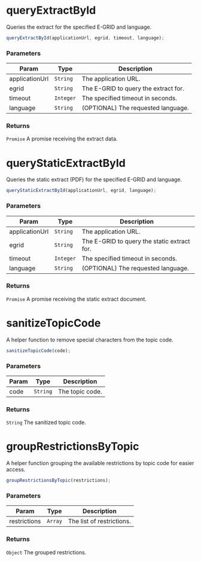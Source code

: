 
<Meta title="API Reference/Request/Extract" />

# queryExtractById

Queries the extract for the specified E-GRID and language.

```js
queryExtractById(applicationUrl, egrid, timeout, language);
```

### Parameters

| Param | Type | Description |
| --- | --- | --- |
| applicationUrl | <code>String</code> | The application URL. |
| egrid | <code>String</code> | The E-GRID to query the extract for. |
| timeout | <code>Integer</code> | The specified timeout in seconds. |
| language | <code>String</code> | (OPTIONAL) The requested language. |

### Returns

<code>Promise</code> A promise receiving the extract data.


# queryStaticExtractById

Queries the static extract (PDF) for the specified E-GRID and language.

```js
queryStaticExtractById(applicationUrl, egrid, language);
```

### Parameters

| Param | Type | Description |
| --- | --- | --- |
| applicationUrl | <code>String</code> | The application URL. |
| egrid | <code>String</code> | The E-GRID to query the static extract for. |
| timeout | <code>Integer</code> | The specified timeout in seconds. |
| language | <code>String</code> | (OPTIONAL) The requested language. |

### Returns

<code>Promise</code> A promise receiving the static extract document.


# sanitizeTopicCode

A helper function to remove special characters from the topic code.

```js
sanitizeTopicCode(code);
```

### Parameters

| Param | Type | Description |
| --- | --- | --- |
| code | <code>String</code> | The topic code. |

### Returns

<code>String</code> The sanitized topic code.


# groupRestrictionsByTopic

A helper function grouping the available restrictions by topic code for easier access.

```js
groupRestrictionsByTopic(restrictions);
```

### Parameters

| Param | Type | Description |
| --- | --- | --- |
| restrictions | <code>Array</code> | The list of restrictions. |

### Returns

<code>Object</code> The grouped restrictions.
